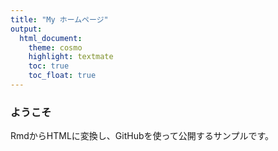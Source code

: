 ```yaml
---
title: "My ホームページ"
output:
  html_document:
    theme: cosmo
    highlight: textmate
    toc: true
    toc_float: true
---
```

### ようこそ

RmdからHTMLに変換し、GitHubを使って公開するサンプルです。
